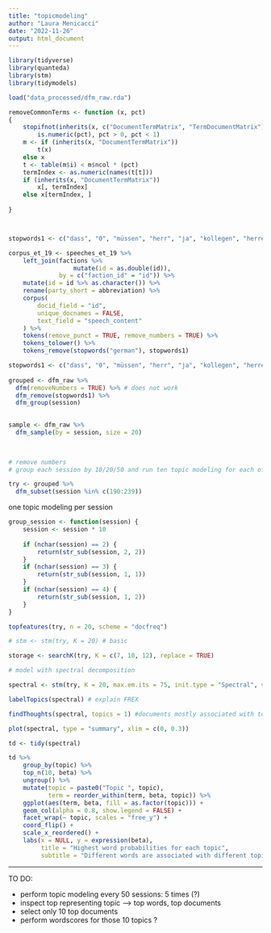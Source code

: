 ```yaml
---
title: "topicmodeling"
author: "Laura Menicacci"
date: "2022-11-26"
output: html_document
---
```


```r
library(tidyverse)
library(quanteda)
library(stm)
library(tidymodels)
```


```r
load("data_processed/dfm_raw.rda")
```


```r
removeCommonTerms <- function (x, pct) 
{
    stopifnot(inherits(x, c("DocumentTermMatrix", "TermDocumentMatrix")), 
        is.numeric(pct), pct > 0, pct < 1)
    m <- if (inherits(x, "DocumentTermMatrix")) 
        t(x)
    else x
    t <- table(m$i) < m$ncol * (pct)
    termIndex <- as.numeric(names(t[t]))
    if (inherits(x, "DocumentTermMatrix")) 
        x[, termIndex]
    else x[termIndex, ]
    
}




```


```r
stopwords1 <- c("dass", "0", "müssen", "herr", "ja", "kollegen", "herren", "mehr", "menschen", "damen", "dank", "vielen", "schon", "kolleginnen")

corpus_et_19 <- speeches_et_19 %>%
    left_join(factions %>% 
                  mutate(id = as.double(id)), 
              by = c("faction_id" = "id")) %>% 
    mutate(id = id %>% as.character()) %>% 
    rename(party_short = abbreviation) %>% 
    corpus(
        docid_field = "id", 
        unique_docnames = FALSE,
        text_field = "speech_content"
    ) %>% 
    tokens(remove_punct = TRUE, remove_numbers = TRUE) %>%
    tokens_tolower() %>%
    tokens_remove(stopwords("german"), stopwords1)
```


```r

stopwords1 <- c("dass", "0", "müssen", "herr", "ja", "kollegen", "herren", "mehr", "menschen", "damen", "dank", "vielen", "schon", "kolleginnen", "1", "2", "frau", "präsident", "zwei")
  
grouped <- dfm_raw %>% 
  dfm(removeNumbers = TRUE) %>% # does not work
  dfm_remove(stopwords1) %>% 
  dfm_group(session)
  

sample <- dfm_raw %>% 
  dfm_sample(by = session, size = 20)
  

 
# remove numbers 
# group each session by 10/20/50 and run ten topic modeling for each of them to see if fucking klima comes up

try <- grouped %>%
  dfm_subset(session %in% c(190:239))

```

one topic modeling per session 



```r
group_session <- function(session) {
    session <- session * 10
    
    if (nchar(session) == 2) {
        return(str_sub(session, 2, 2))
    } 
    if (nchar(session) == 3) {
        return(str_sub(session, 1, 1))
    }
    if (nchar(session) == 4) {
        return(str_sub(session, 1, 2))
    }
}

```

```r
topfeatures(try, n = 20, scheme = "docfreq")
```


```r
# stm <- stm(try, K = 20) # basic

storage <- searchK(try, K = c(7, 10, 12), replace = TRUE)
```



```r
# model with spectral decomposition 

spectral <- stm(try, K = 20, max.em.its = 75, init.type = "Spectral", verbose = FALSE)
```

```r
labelTopics(spectral) # explain FREX
```

```r
findThoughts(spectral, topics = 1) #documents mostly associated with topic
```

```r
plot(spectral, type = "summary", xlim = c(0, 0.3))
```


```r
td <- tidy(spectral)

td %>%
    group_by(topic) %>%
    top_n(10, beta) %>%
    ungroup() %>%
    mutate(topic = paste0("Topic ", topic),
           term = reorder_within(term, beta, topic)) %>%
    ggplot(aes(term, beta, fill = as.factor(topic))) +
    geom_col(alpha = 0.8, show.legend = FALSE) +
    facet_wrap(~ topic, scales = "free_y") +
    coord_flip() +
    scale_x_reordered() +
    labs(x = NULL, y = expression(beta),
         title = "Highest word probabilities for each topic",
         subtitle = "Different words are associated with different topics")
```




---------------------------------------
TO DO: 

- perform topic modeling every 50 sessions: 5 times (?)
- inspect top representing topic --> top words, top documents
- select only 10 top documents
- perform wordscores for those 10 topics ? 


